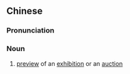 {{also|预展}}
==Chinese==
{{zh-forms|s=预展}}

===Pronunciation===
{{zh-pron
|m=yùzhǎn
|c=jyu6 zin2
|mn=qz:īr-tián/xm:ū-tián/zz:ī-tián
|cat=v
}}

===Noun===
{{zh-noun}}

# [[preview]] of an [[exhibition]] or an [[auction]]
